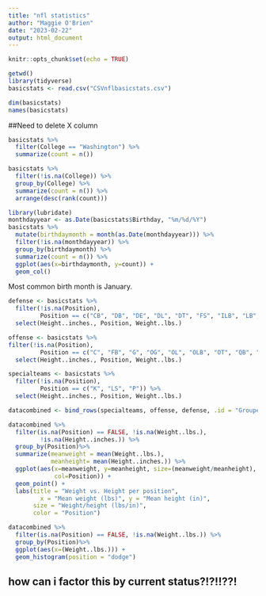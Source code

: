 ```yaml
---
title: "nfl statistics"
author: "Maggie O'Brien"
date: "2023-02-22"
output: html_document
---
```


```r
knitr::opts_chunk$set(echo = TRUE)
```

```r
getwd()
library(tidyverse)
basicstats <- read.csv("CSVnflbasicstats.csv")

dim(basicstats)
names(basicstats)
```
##Need to delete X column

```r
basicstats %>%
  filter(College == "Washington") %>%
  summarize(count = n())
```

```r
basicstats %>%
  filter(!is.na(College)) %>%
  group_by(College) %>%
  summarize(count = n()) %>%
  arrange(desc(rank(count)))
```

```r
library(lubridate)
monthdayyear <- as.Date(basicstats$Birthday, "%m/%d/%Y")
basicstats %>%
  mutate(birthdaymonth = month(as.Date(monthdayyear))) %>%
  filter(!is.na(monthdayyear)) %>%
  group_by(birthdaymonth) %>%
  summarize(count = n()) %>%
  ggplot(aes(x=birthdaymonth, y=count)) +
  geom_col() 

```
Most common birth month is January.


```r
defense <- basicstats %>%
  filter(!is.na(Position),
         Position == c("CB", "DB", "DE", "DL", "DT", "FS", "ILB", "LB", "MLB", "NT", "SAF", "SS")) %>%
  select(Height..inches., Position, Weight..lbs.)

offense <- basicstats %>%
filter(!is.na(Position),
         Position == c("C", "FB", "G", "OG", "OL", "OLB", "OT", "QB", "RB", "WR", "T", "TE")) %>%
  select(Height..inches., Position, Weight..lbs.)

specialteams <- basicstats %>%
  filter(!is.na(Position),
         Position == c("K", "LS", "P")) %>%
  select(Height..inches., Position, Weight..lbs.)

datacombined <- bind_rows(specialteams, offense, defense, .id = "Grouped Teams")
```

```r
datacombined %>%
  filter(is.na(Position) == FALSE, !is.na(Weight..lbs.),
         !is.na(Height..inches.)) %>%
  group_by(Position)%>%
  summarize(meanweight = mean(Weight..lbs.),
            meanheight= mean(Height..inches.)) %>%
  ggplot(aes(x=meanweight, y=meanheight, size=(meanweight/meanheight), 
             col=Position)) +
  geom_point() +
  labs(title = "Weight vs. Height per position",
         x = "Mean weight (lbs)", y = "Mean height (in)",
       size = "Weight/height (lbs/in)",
       color = "Position")
```
```r
datacombined %>%
  filter(is.na(Position) == FALSE, !is.na(Weight..lbs.)) %>%
  group_by(Position)%>%
  ggplot(aes(x=(Weight..lbs.))) + 
  geom_histogram(position = "dodge")
```
## how can i factor this by current status?!?!!??!




